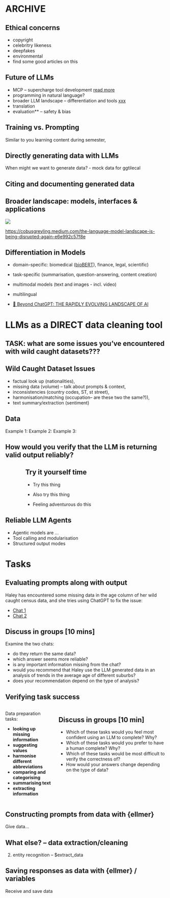 # ARCHIVE
## Ethical concerns

- copyright
- celebritry likeness
- deepfakes
- environmental
- find some good articles on this

## Future of LLMs

- MCP -- supercharge tool development [read more](https://www.descope.com/learn/post/mcp)
- programming in natural language?
- broader LLM landscape -- differentiation and tools [xxx](https://cobusgreyling.medium.com/the-language-model-landscape-is-being-disrupted-again-e6e992c57f8e)
- translation
- evaluation** -- safety & bias

## Training vs. Prompting

<!--- image: data in, questions in and answers out -->

Similar to you learning content during semester, 

## Directly generating data with LLMs

When might we want to generate data?
- mock data for ggtilecal

<!-- useful in making R packages -- also in Advanced R Programming (debugging assignment) -->

## Citing and documenting generated data

<!--- blog post --->

## Broader landscape: models, interfaces & applications

![](assets/language-model-landscape-v8_cobus-greyling.webp)

<https://cobusgreyling.medium.com/the-language-model-landscape-is-being-disrupted-again-e6e992c57f8e>


## Differentiation in Models

- domain-specific: biomedical ([bioBERT](https://academic.oup.com/bioinformatics/article/36/4/1234/5566506)), finance, legal, scientific)
- task-specific (summarisation, question-answering, content creation)
- multimodal models (text and images - incl. video)
- multilingual

- [🔗 Beyond ChatGPT: THE RAPIDLY EVOLVING LANDSCAPE OF AI](https://www.therandomsample.com.au/podcast/beyond-chatgpt-ai-landscape/)

# LLMs as a DIRECT data cleaning tool

## TASK: what are some issues you've encountered with wild caught datasets???

## Wild Caught Dataset Issues

- factual look up (nationalities),
- missing data (volume) -- talk about prompts & context,
- inconsistencies (country codes, ST, st street),
- harmonisation/matching (occupation-- are these two the same?)),
- text summary/extraction (sentiment)

## Data 

Example 1:
Example 2:
Example 3:

## How would you verify that the LLM is returning valid output reliably?

::: {.callout-note style="width: 75%; margin: 0 auto;"}
## Try it yourself time

- Try this thing 

- Also try this thing 

- Feeling adventurous do this

:::



## Reliable LLM Agents

- Agentic models are ...
- Tool calling and modularisation
- Structured output modes

# Tasks

## Evaluating prompts along with output

Haley has encountered some missing data in the age column of her wild caught census data, and she tries using ChatGPT to fix the issue:

- [Chat 1](https://chatgpt.com/share/6828c268-85e0-8000-91ef-ceb73ed32d6c)
- [Chat 2](https://chatgpt.com/share/6828c2ee-a3b0-8000-a956-692974053b43)

<!-- - [Chat 1](https://chatgpt.com/share/6828c13e-191c-8000-8b3f-0a422a2e1dd0) -->

::: callout-note
## Discuss in groups [10 mins]

Examine the two chats:

- do they return the same data?
- which answer seems more reliable?
- is any important information missing from the chat?
- would you recommend that Haley use the LLM generated data in an analysis of trends in the average age of different suburbs?
- does your recommendation depend on the type of analysis?

<!-- - What would you think about when writing prompts (i.e. chatting with an LLM) for these tasks?  -->
:::

## Verifying task success

::: {.columns}
::: {.column}
Data preparation tasks:

- **looking up missing information**
- **suggesting values**
- **harmonise different abbreviations**
- **comparing and categorising**
- **summarising text**
- **extracting information**
:::
::: {.column}
::: {.callout-note}

## Discuss in groups [10 min]

- Which of these tasks would you feel most confident using an LLM to complete? Why?
- Which of these tasks would you prefer to have a human complete? Why?
- Which of these tasks would be most difficult to verify the correctness of?
- How would your answers change depending on the type of data?

:::
:::
:::


## Constructing prompts from data with {ellmer}

Give data...

## What else? -- data extraction/cleaning

2. entity recognition -- $extract_data

## Saving responses as data with {ellmer} / variables

Receive and save data